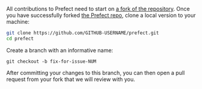 All contributions to Prefect need to start on [a fork of the repository](https://docs.github.com/en/pull-requests/collaborating-with-pull-requests/working-with-forks/fork-a-repo).
Once you have successfully forked [the Prefect repo](https://github.com/PrefectHQ/prefect), clone a local version to your machine:

```bash
git clone https://github.com/GITHUB-USERNAME/prefect.git
cd prefect
```

Create a branch with an informative name:
```
git checkout -b fix-for-issue-NUM
```
After committing your changes to this branch, you can then open a pull request from your fork that we will review with you.